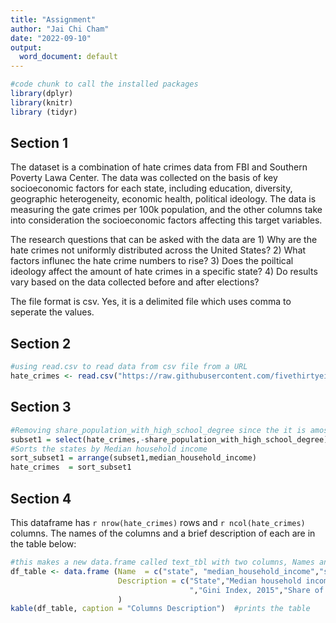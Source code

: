 ---
title: "Assignment"
author: "Jai Chi Cham"
date: "2022-09-10"
output:
  word_document: default
---

```{r setup, include=FALSE}
#code chunk to call the installed packages
library(dplyr)
library(knitr)
library (tidyr)
```

## Section 1

The dataset is a combination of hate crimes data from FBI and Southern Poverty Lawa Center. The data was collected on the basis of key socioeconomic factors for each state, including education, diversity, geographic heterogeneity, economic health, political ideology. The data is measuring the gate crimes per 100k population, and the other columns take into consideration the socioeconomic factors affecting this target variables. 

The research questions that can be asked with the data are 
1) Why are the hate crimes not uniformly distributed across the United States? 
2) What factors influnec the hate crime numbers to rise? 
3) Does the poiltical ideology affect the amount of hate crimes in a specific state? 
4) Do results vary based on the data collected before and after elections? 

The file format is csv. Yes, it is a delimited file which uses comma to seperate the values. 

## Section 2

```{r, include=TRUE}
#using read.csv to read data from csv file from a URL
hate_crimes <- read.csv("https://raw.githubusercontent.com/fivethirtyeight/data/master/hate-crimes/hate_crimes.csv")
```

## Section 3
```{r}
#Removing share_population_with_high_school_degree since the it is amost same for all the rows and the column data is from 2009 which does not match the year rest of data was collected
subset1 = select(hate_crimes,-share_population_with_high_school_degree)
#Sorts the states by Median household income
sort_subset1 = arrange(subset1,median_household_income)
hate_crimes  = sort_subset1
```


## Section 4

This dataframe has `r nrow(hate_crimes)` rows and `r ncol(hate_crimes)` columns. The names of the columns and a brief description of each are in the table below:

```{r results = TRUE}
#this makes a new data.frame called text_tbl with two columns, Names and Description
df_table <- data.frame (Name  = c("state", "median_household_income","share_unemployed_seasonal","share_population_in_metro_areas","share_non_citizen","share_white_poverty","gini_index","share_non_white","share_voters_voted_trump","hate_crimes_per_100k_splc","avg_hatecrimes_per_100k_fbi"),
                        Description = c("State","Median household income, 2016", "Share of the population that is unemployed (seasonally adjusted), Sept. 2016","Share of the population that lives in metropolitan areas, 2015","Share of the population that are not U.S. citizens, 2015","Share of white residents who are living in poverty, 2015
                                        ","Gini Index, 2015","Share of the population that is not white, 2015","Share of 2016 U.S. presidential voters who voted for Donald Trump","Hate crimes per 100,000 population, Southern Poverty Law Center, Nov. 9-18, 2016","Average annual hate crimes per 100,000 population, FBI, 2010-2015")
                        )
kable(df_table, caption = "Columns Description")  #prints the table
```


